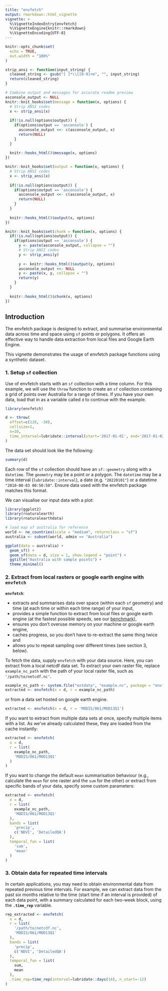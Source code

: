```yaml
---
title: "envfetch"
output: rmarkdown::html_vignette
vignette: >
  %\VignetteIndexEntry{envfetch}
  %\VignetteEngine{knitr::rmarkdown}
  %\VignetteEncoding{UTF-8}
---
```


```r
knitr::opts_chunk$set(
  echo = TRUE,
  out.width = "100%"
)

strip_ansi <- function(input_string) {
  cleaned_string <- gsub("[ ]*\\[[0-9]+m", "", input_string)
  return(cleaned_string)
}

# Combine output and messages for accurate readme preview
asconsole_output <- NULL
knitr::knit_hooks$set(message = function(x, options) {
  # Strip ANSI codes
  x <- strip_ansi(x)
  
  if(!is.null(options$output)) {
    if(options$output == 'asconsole') {
      asconsole_output <<- c(asconsole_output, x)
      return(NULL)
    }
  }
  
  knitr::hooks_html()$message(x, options)
})

knitr::knit_hooks$set(output = function(x, options) {
  # Strip ANSI codes
  x <- strip_ansi(x)
  
  if(!is.null(options$output)) {
    if(options$output == 'asconsole') {
      asconsole_output <<- c(asconsole_output, x)
      return(NULL)
    }
  }
  
  knitr::hooks_html()$output(x, options)
})

knitr::knit_hooks$set(chunk = function(x, options) {
  if(!is.null(options$output)) {
    if(options$output == 'asconsole') {
      y <- paste(asconsole_output, collapse = "")
      # Strip ANSI codes
      y <- strip_ansi(y)
      
      y <- knitr::hooks_html()$output(y, options)
      asconsole_output <<- NULL
      y <- paste(x, y, collapse = "")
      return(y)
    }
  }
  
  knitr::hooks_html()$chunk(x, options)
})
```

## Introduction
The envfetch package is designed to extract, and summarise environmental data across time and space using `sf` points or polygons. It offers an effective way to handle data extraction from local files and Google Earth Engine.

This vignette demonstrates the usage of envfetch package functions using a synthetic dataset.

### 1. Setup `sf` collection

Use of envfetch starts with an `sf` collection with a time column. For this example, we will use the `throw` function to create an `sf` collection containing a grid of points over Australia for a range of times. If you have your own data, load that in as a variable called `d` to continue with the example.

```r
library(envfetch)

d <- throw(
  offset=c(128, -30),
  cellsize=1,
  n=10,
  time_interval=lubridate::interval(start='2017-01-01', end='2017-01-02'),
)
```

The data set should look like the following:

```r
summary(d)
```

Each row of the `sf` collection should have an `sf::geometry` along with a `datetime`. The `geometry` may be a point or a polygon. The `datetime` may be a time interval (`lubridate::interval`), a date (e.g. `"20220101"`) or a datetime `"2010-08-03 00:50:50"`. Ensure data used with the envfetch package matches this format.

We can visualise our input data with a plot:

```r
library(ggplot2)
library(rnaturalearth)
library(rnaturalearthdata)

# load map of australia for reference
world <- ne_countries(scale = "medium", returnclass = "sf")
australia <- subset(world, admin == "Australia")

ggplot(data = australia) +
  geom_sf() +
  geom_sf(data = d, size = 1, show.legend = "point") +
  ggtitle("Australia with sample points") +
  theme_minimal()
```


### 2. Extract from local rasters or google earth engine with `envfetch`

**`envfetch`**:

-   extracts and summarises data over space (within each `sf` geometry) and time 
    (at each time or within each time range) of your input,
-   provides a simple function to extract from local files or google earth engine (at the fastest possible speeds, see our [benchmark]()),
-   ensures you don't overuse memory on your machine or google earth engine,
-   caches progress, so you don't have to re-extract the same thing twice and
-   allows you to repeat sampling over different times (see section 3, below).


To fetch the data, supply `envfetch` with your data source. Here, you can extract
from a local netcdf data set. To extract your own raster file, replace
`example_nc_path` with the path of your local raster file, such as `'/path/to/netcdf.nc'`.

```r
example_nc_path <- system.file("extdata", "example.nc", package = "envfetch")
extracted <- envfetch(x = d, r = example_nc_path)
```

or from a data set hosted on google earth engine.

```r
extracted <- envfetch(x = d, r = 'MODIS/061/MOD13Q1')
```

If you want to extract from multiple data sets at once, specify multiple items
with a list. As we've already calculated these, they are loaded from the cache
instantly:

```r
extracted <- envfetch(
  x = d, 
  r = list(
    example_nc_path,
    'MODIS/061/MOD13Q1'
  )
)
```

If you want to change the default `mean` summarisation behaviour (e.g., calculate the
`mean` for one raster and the `sum` for the other) or extract from specific bands
of your data, specify some custom parameters:

```r
extracted <- envfetch(
  x = d, 
  r = list(
    example_nc_path,
    'MODIS/061/MOD13Q1'
  ),
  bands = list(
    'precip',
    c('NDVI', 'DetailedQA')
  ),
  temporal_fun = list(
    'sum',
    'mean'
  )
)
```


### 3. Obtain data for repeated time intervals

In certain applications, you may need to obtain environmental data from repeated previous time intervals. For example, we can extract data from the past six months relative to the time (start time if an interval is provided) of each data point, with a summary calculated for each two-week block, using the **`.time_rep`** variable.

```r
rep_extracted <- envfetch(
  x = d, 
  r = list(
    '/path/to/netcdf.nc',
    'MODIS/061/MOD13Q1'
  ),
  bands = list(
    'precip',
    c('NDVI', 'DetailedQA')
  ),
  temporal_fun = list(
    sum,
    mean
  ),
  .time_rep=time_rep(interval=lubridate::days(14), n_start=-12)
)
```

